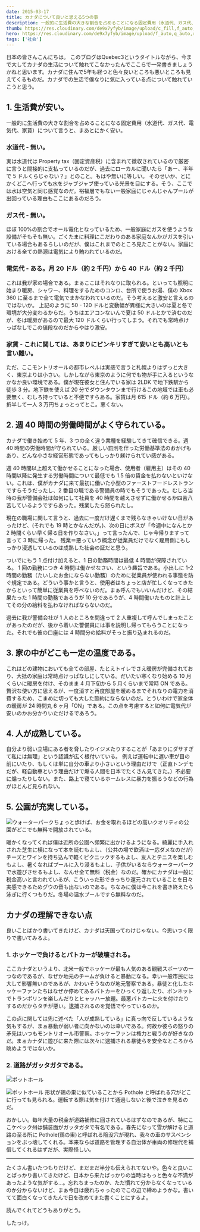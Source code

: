 ```yaml
---
date: 2015-03-17
title: カナダについて良いと思える5つの事
description: 一般的に生活費の大きな割合を占めることになる固定費用（水道代、ガス代、電気代、家賃）について言うと、まあとにかく安い。
thumb: https://res.cloudinary.com/de9x7yfyb/image/upload/c_fill,f_auto,h_120,q_auto,r_6,w_120/v1637734510/qc3/posts/about-canada/1513170936.park-original_flre8l.jpg
hero: https://res.cloudinary.com/de9x7yfyb/image/upload/f_auto,q_auto,r_6,w_680/v1637734510/qc3/posts/about-canada/1513170936.park-original_flre8l.jpg
tags: ['社会']
---
```


<span class='huge_letter'>日本</span>の皆さんこんにちは。
このブログはQuebec3というタイトルながら、今まで大してカナダの生活について触れてこなかったんでここらで一発書きましょうかねと思います。カナダに住んで5年も経つと色々良いところも悪いところも見えてくるものだ。カナダでの生活で僕なりに気に入っている点について触れていこうと思う。

## 1\. 生活費が安い。

一般的に生活費の大きな割合を占めることになる固定費用（水道代、ガス代、電気代、家賃）について言うと、まあとにかく安い。

### 水道代 - 無い。

実は水道代は Property tax（固定資産税）に含まれて徴収されているので厳密に言うと間接的に支払っているのだが、過去にローカルに聞いたら「あー、半年で 5 ドルくらじゃない？」とのこと。もはや無いに等しい。
そのせいか、とにかくどこへ行っても水をジャブジャブ使っている光景を目にする。そう、ここでは水は空気と同じ感覚なのだ。裕福層でもない一般家庭にじゃんじゃんプールが出回っている理由もここにあるのだろう。

### ガス代 - 無い。

ほぼ 100%の割合でオール電化となっているため、一般家庭にガスを使うような設備がそもそも無い。ごくたまに料理にこだわりのある家庭なんかがガスを引いている場合もあるらしいのだが、僕はこれまでのところ見たことがない。家庭における全ての熱源は電気により賄われているのだ。

### 電気代 - ある。月 20 ドル（約 2 千円）から 40 ドル（約 2 千円）

これは我が家の場合である。まぁここはそれなりに取られる。といっても照明に始まり暖房、シャワー、料理をするためのコンロ、台所で使うお湯、僕の Xbox 360 に至るまで全て電気でまかなわれているのだ。そう考えると激安と言えるのではないか。
上記のように 50 - 120 ドルと変動幅が異様に大きいのは夏と冬で環境が大分変わるからだ。うちはエアコンないんで夏は 50 ドルとかで済むのだが、冬は暖房があるので最大 120 ドルくらい行ってしまう。それでも常時点けっぱなしでこの値段なのだからやはり激安。

### 家賃 - これに関しては、あまりにピンキリすぎて安いとも高いとも言い難い。

ただ、ここモントリオールの都市レベルは実感で言うと札幌よりはずっと大きく、東京よりは小さい。しかしながら東京のように何でも物が手に入るというなかなか良い環境である。僕が現在彼女と住んでいる家は 2LDK で地下鉄駅から徒歩 3 分。地下鉄を使えば 20 分でダウンタウンまで行けるこの地域では車も必要無く、むしろ持っていると不便ですらある。家賃は月 615 ドル（約 6 万円）。折半して一人 3 万円ちょっとってとこ。悪くない。

## 2\. 週 40 時間の労働時間がよく守られている。

カナダで働き始めて 5 年、3 つの全く違う業種を経験してきて確信できる。週 40 時間の労働時間が守られている。厳しい罰則を伴った労働基準法のおかげもあり、どんな小さな経営形態であってもしっかり躾けられてい感がある。

週 40 時間以上超えて働かせることになった場合、使用者（雇用主）はその 40 時間以降に発生する労働時間について最低でも 1.5 倍の賃金を払わないといけない。これは、僕がカナダに来て最初に働いた小型のファーストフードレストランですらそうだったし、2 番目の職である警備員の時でもそうであった。むしろ当時の我が警備会社は如何にして社員を 40 時間を越えさせずに働かせるか四苦八苦しているようですらあった。残業したら怒られたし。

現在の職場に関して言うと、過去に一度だけ遅くまで残らなきゃいけない日があったけど、(それでも 19 時とかなんだが。)、次の日にボスが「今週中になんとか 2 時間くらい早く帰る日を作りなさい。」って言ったんで、じゃ今帰りますって言って 3 時に帰った。
残業＝悪っていう概念が従業員だけでなく雇用側にもしっかり浸透しているのは成熟した社会の証だと思う。

ついでにもう 1 点付け加えると、1 日の勤務時間は最低 4 時間が保障されている。
1 回の勤務につき 4 時間は働かせなさい、という趣旨である。小出しに 1-2 時間の勤務（たいしたお金にならない勤務）のために従業員が使われる事態を防ぐ規定である。どういう事かと言うと、使用者はちょっと店が忙しくなってきたからといって簡単に従業員を呼べないのだ。まぁ呼んでもいいんだけど、その結果たった 1 時間の勤務であろうが 10 分であろうが、4 時間働いたものと計上してその分の給料を払わなければならないのだ。

過去に我が警備会社が 1 人のところを間違って 2 人重複して呼んでしまったことがあったのだが、後から着いた警備員には事を説明し帰ってもらうことになった。それでも彼の口座には 4 時間分の給料がそっと振り込まれるのだ。

## 3\. 家の中がどこも一定の温度である。

これはどの建物においても全ての部屋、たとえトイレでさえ暖房が完備されており、大抵の家庭は常時点けっぱなしにしている。だいたい寒くなり始める 10 月くらいに暖房を付け、そのまま 4 月下旬から 5 月くらいまで常時 ON である。贅沢な使い方に思えるが、一度消すと再度部屋を暖めるまでそれなりの電力を消費するため、こまめに切っても大した節約にならないのだ。とういわけで家全体の暖房が 24 時間丸 6 ヶ月「ON」である。この点を考慮すると如何に電気代が安いのかお分かりいただけるであろう。

## 4\. 人が成熟している。

自分より弱い立場にある者を脅したりイジメたりすることが「あまりにダサすぎて私には無理」という認識が広く根付いている。 例えば運転中に遅い車が目の前にいたり、もしくは単に自分の車より小さいという理由だけで（正直トンデモだが、軽自動車という理由だけで煽る人間を日本でたくさん見てきた。）不必要に煽ったりしない。また、路上で寝ているホームレスに暴力を振るうなどの行為がほとんど見られない。

## 5\. 公園が充実している。

![ウォーターパーク](../images/about_canada/water-park.jpg)ちょっと歩けば、お金を取れるほどの高いクオリティの公園がどこでも無料で開放されている。

暖かくなってくれば僕は近所の公園へ頻繁に出かけるようになる。綺麗に手入れされた芝生に横になって本を読むもよし、（公共の場で飲酒は一応ダメなのだが）チーズとワインを持ち込んで軽くピクニックするもよし、友人とテニスを楽しむもよし、暑くなればプールに入り浸るもよし、子供がいるならウォーターパークで水遊びさせるもよし、なんせ全て無料（税金）なのだ。確かにカナダは一般に税金高いと言われているが、こういった形できっちり還元されていることを日々実感できるためグウの音も出ないのである。ちなみに僕は今これを書き終えたら泳ぎに行くつもりだ。冬場の温水プールですら無料なのだ。

## カナダの理解できない点

良いことばかり書いてきたけど、カナダは天国ってわけじゃない。今思いつく限りで書いてみるよ。

### 1\. ホッケーで負けるとパトカーが破壊される。

ここカナダというより、北米一般でホッケーが最も人気のある観戦スポーツの一つなのであるが、なぜか地元のチームが負けると暴動になる。幸い一般市民には大して影響無いのであるが、かわいそうなのが地元警察である。暴徒と化したホッケーファンたちはなぜか停めてあるパトカーをひっくり返したり、ボンネットでトランポリンを楽しんだりとヒャッハー放題。最悪パトカーに火を付けたりするのだからタチが悪い。逮捕されるのを覚悟でやっているのか。

この点に関しては先に述べた「人が成熟している」に真っ向で反しているような気もするが、まぁ暴動が弱い者に向かないのは幸いである。何故か彼らの怒りの矛先はいつもモントリオール市警察。ホッケーファンは権力と戦うのが好きなのだ。まぁカナダに遊びに来た際には次々に逮捕される暴徒らを安全なところから眺めようではないか。

### 2\. 道路がガッタガタである。

![ポットホール](../images/about_canada/pothole-shallow.jpg)

![ポットホール](../images/about_canada/pothole-deep.jpg)
形状が鶏の巣に似ていることから Pothole と呼ばれる穴がどこに行っても見られる。運転する際は気を付けて通過しないと後で泣きを見るのだ。

おかしい。毎年大量の税金が道路補修に回されているはずなのであるが、特にここケベック州は舗装面がガッタガタで有名である。春先になって雪が解けると道路の至る所に Pothole(鶏の巣)と呼ばれる陥没穴が現れ、我々の車のサスペンションをぶっ壊してくれる。本来ならば道路を管理する自治体が車両の修理代を補償してくれるはずだが、実際怪しい。

---

たくさん書いたつもりだけど、まだまだ半分も伝えられてないや。色々と良いことばっかり書いてきたけど、日本から来たばっかりの当時はもっと色々な不満があったような気がする…。忘れちまったのか、ただ慣れて分からなくなっているのか分からないけど、まぁ今日は疲れちゃったのでこの辺で締めようかな。書いてて面白くなってきたんで日を改めてまた書くことにするよ。

読んでくれてどうもありがとう。

したっけ。
